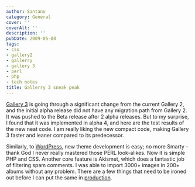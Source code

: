 ```yaml
---
author: Santanu
category: General
cover: ''
coverAlt: ''
description: ''
pubDate: 2009-05-08
tags:
- css
- gallery2
- gallerry
- gallery 3
- perl
- php
- tech notes
title: Gallerry 3 sneak peak
---
```


[Gallery 3](http://gallery.menalto.com/gallery_3.0_alpha_4_released) is going through a significant change from the current Gallery 2, and the initial alpha release did not have any migration path from Gallery 2. It was pushed to the Beta release after 2 alpha releases. But to my surprise, I found that it was implemented in alpha 4, and here are the test results of the new neat code. I am really liking the new compact code, making Gallery 3 faster and leaner compared to its predecessor.

Similarly, to [WordPress](http://www.wordpress.org), new theme development is easy; no more Smarty - thank God I never really mastered those PERL look-alikes. Now it is simple PHP and CSS. Another core feature is Akismet, which does a fantastic job of filtering spam comments. I was able to import 3000+ images in 200+ albums without any problem. There are a few things that need to be ironed out before I can put the same in [production](http://www.santm.com/gallery3/).